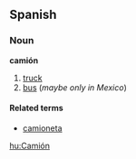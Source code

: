 ==Spanish==
===Noun===
'''camión'''

# [[truck]]
# [[bus]] (''maybe only in Mexico'')

====Related terms====
*[[camioneta]]

[[hu:Camión]]